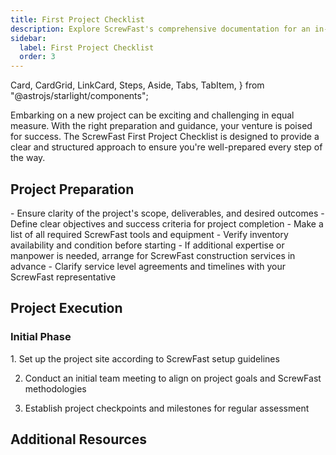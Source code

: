 ```yaml
---
title: First Project Checklist
description: Explore ScrewFast's comprehensive documentation for an in-depth look at our premium tools and construction services.
sidebar:
  label: First Project Checklist
  order: 3
---
```


  Card,
  CardGrid,
  LinkCard,
  Steps,
  Aside,
  Tabs,
  TabItem,
} from "@astrojs/starlight/components";

Embarking on a new project can be exciting and challenging in equal measure. With the right preparation and guidance, your venture is poised for success. The ScrewFast First Project Checklist is designed to provide a clear and structured approach to ensure you're well-prepared every step of the way.

## Project Preparation

<CardGrid>
  <Card title="Scope and Objectives">
    - Ensure clarity of the project's scope, deliverables, and desired outcomes
    - Define clear objectives and success criteria for project completion
  </Card>
  <Card title="Tools and Equipment">
    - Make a list of all required ScrewFast tools and equipment - Verify
    inventory availability and condition before starting
  </Card>
  <Card title="Arranging Services">
    - If additional expertise or manpower is needed, arrange for ScrewFast
    construction services in advance - Clarify service level agreements and
    timelines with your ScrewFast representative
  </Card>
</CardGrid>

## Project Execution

### Initial Phase

<Steps>
1. Set up the project site according to ScrewFast setup guidelines

2. Conduct an initial team meeting to align on project goals and ScrewFast methodologies

3. Establish project checkpoints and milestones for regular assessment
</Steps>

## Additional Resources

<CardGrid>
  <LinkCard
    title="Detailed Guides"
    description="Access in-depth documentation and user manuals for ScrewFast tools and services."
    href="/guides/getting-started"
  />
  <LinkCard
    title="Support Contacts"
    description="Keep handy the contact details for ScrewFast support, available for assistance throughout your project."
    href="/guides/getting-started"
  />
  <LinkCard
    title="Advanced Learning"
    description="Explore further educational resources provided by ScrewFast to refine your skills and knowledge base."
    href="/guides/getting-started"
  />
</CardGrid>
